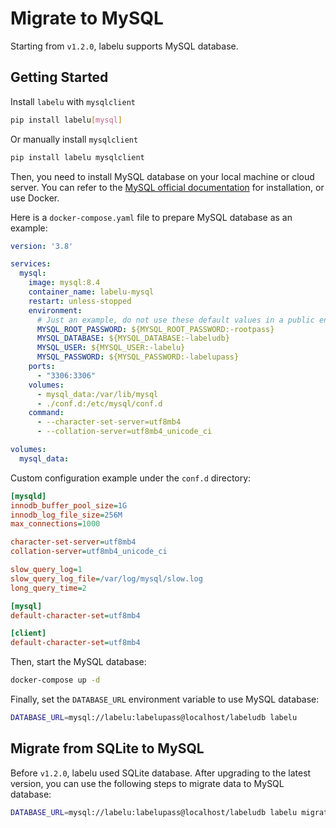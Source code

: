 
# Migrate to MySQL

Starting from `v1.2.0`, labelu supports MySQL database.

## Getting Started

Install `labelu` with `mysqlclient`

```bash
pip install labelu[mysql]
```

Or manually install `mysqlclient`

```bash
pip install labelu mysqlclient
```

Then, you need to install MySQL database on your local machine or cloud server. You can refer to the [MySQL official documentation](https://dev.mysql.com/downloads/installer/) for installation, or use Docker.

Here is a `docker-compose.yaml` file to prepare MySQL database as an example:

```yaml title="docker-compose.yml"
version: '3.8'

services:
  mysql:
    image: mysql:8.4
    container_name: labelu-mysql
    restart: unless-stopped
    environment:
      # Just an example, do not use these default values in a public environment, and do not write passwords in plain text in the docker-compose.yml file
      MYSQL_ROOT_PASSWORD: ${MYSQL_ROOT_PASSWORD:-rootpass}
      MYSQL_DATABASE: ${MYSQL_DATABASE:-labeludb}
      MYSQL_USER: ${MYSQL_USER:-labelu}
      MYSQL_PASSWORD: ${MYSQL_PASSWORD:-labelupass}
    ports:
      - "3306:3306"
    volumes:
      - mysql_data:/var/lib/mysql
      - ./conf.d:/etc/mysql/conf.d
    command:
      - --character-set-server=utf8mb4
      - --collation-server=utf8mb4_unicode_ci

volumes:
  mysql_data:
```

Custom configuration example under the `conf.d` directory:

```ini title="conf.d/labelu.cnf"
[mysqld]
innodb_buffer_pool_size=1G
innodb_log_file_size=256M
max_connections=1000

character-set-server=utf8mb4
collation-server=utf8mb4_unicode_ci

slow_query_log=1
slow_query_log_file=/var/log/mysql/slow.log
long_query_time=2

[mysql]
default-character-set=utf8mb4

[client]
default-character-set=utf8mb4
```

Then, start the MySQL database:

```bash
docker-compose up -d
```

Finally, set the `DATABASE_URL` environment variable to use MySQL database:

```bash
DATABASE_URL=mysql://labelu:labelupass@localhost/labeludb labelu
```

## Migrate from SQLite to MySQL

Before `v1.2.0`, labelu used SQLite database. After upgrading to the latest version, you can use the following steps to migrate data to MySQL database:

```bash
DATABASE_URL=mysql://labelu:labelupass@localhost/labeludb labelu migrate_to_mysql
```
